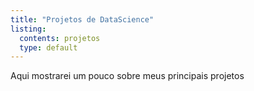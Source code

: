 ```yaml
---
title: "Projetos de DataScience"
listing: 
  contents: projetos
  type: default
---
```


Aqui mostrarei um pouco sobre meus principais projetos


